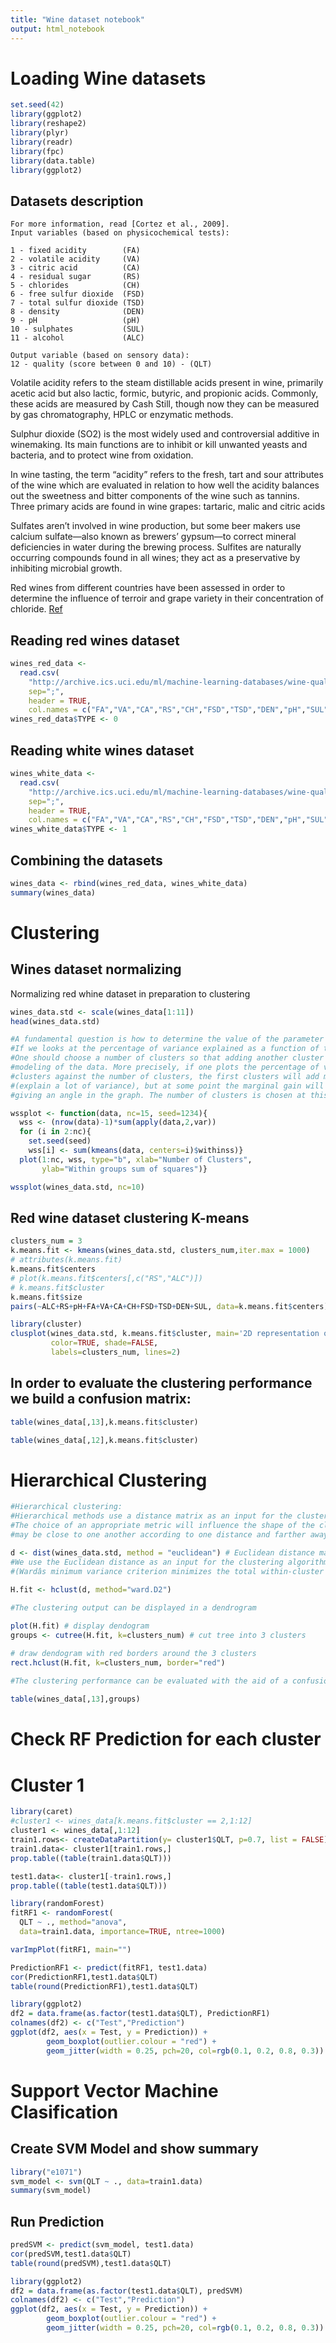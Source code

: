 ```yaml
---
title: "Wine dataset notebook"
output: html_notebook
---
```


# Loading Wine datasets

```r
set.seed(42)
library(ggplot2)
library(reshape2)
library(plyr)
library(readr)
library(fpc)
library(data.table)
library(ggplot2)
```

## Datasets description

```
For more information, read [Cortez et al., 2009]. 
Input variables (based on physicochemical tests): 

1 - fixed acidity        (FA)
2 - volatile acidity     (VA)
3 - citric acid          (CA)
4 - residual sugar       (RS)
5 - chlorides            (CH)
6 - free sulfur dioxide  (FSD)
7 - total sulfur dioxide (TSD)
8 - density              (DEN)
9 - pH                   (pH)
10 - sulphates           (SUL)
11 - alcohol             (ALC) 

Output variable (based on sensory data): 
12 - quality (score between 0 and 10) - (QLT)
```
Volatile acidity refers to the steam distillable acids present in wine, primarily acetic acid but also lactic, formic, butyric, and propionic acids. Commonly, these acids are measured by Cash Still, though now they can be measured by gas chromatography, HPLC or enzymatic methods.

Sulphur dioxide (SO2) is the most widely used and controversial additive in winemaking. Its main functions are to inhibit or kill unwanted yeasts and bacteria, and to protect wine from oxidation.

In wine tasting, the term “acidity” refers to the fresh, tart and sour attributes of the wine which are evaluated in relation to how well the acidity balances out the sweetness and bitter components of the wine such as tannins. Three primary acids are found in wine grapes: tartaric, malic and citric acids

Sulfates aren't involved in wine production, but some beer makers use calcium sulfate—also known as brewers' gypsum—to correct mineral deficiencies in water during the brewing process. Sulfites are naturally occurring compounds found in all wines; they act as a preservative by inhibiting microbial growth.

Red wines from different countries have been assessed in order to determine the influence of terroir and grape variety in their concentration of chloride. [Ref](http://www.scielo.br/scielo.php?script=sci_arttext&pid=S0101-20612015000100095)

## Reading red wines dataset

```r
wines_red_data <- 
  read.csv(
    "http://archive.ics.uci.edu/ml/machine-learning-databases/wine-quality/winequality-red.csv",
    sep=";", 
    header = TRUE, 
    col.names = c("FA","VA","CA","RS","CH","FSD","TSD","DEN","pH","SUL","ALC","QLT"))
wines_red_data$TYPE <- 0
```


## Reading white wines dataset

```r
wines_white_data <- 
  read.csv(
    "http://archive.ics.uci.edu/ml/machine-learning-databases/wine-quality/winequality-white.csv",
    sep=";", 
    header = TRUE, 
    col.names = c("FA","VA","CA","RS","CH","FSD","TSD","DEN","pH","SUL","ALC","QLT"))
wines_white_data$TYPE <- 1
```


## Combining the datasets
```r
wines_data <- rbind(wines_red_data, wines_white_data)
summary(wines_data)

```


# Clustering
## Wines dataset normalizing

Normalizing red whine dataset in preparation to clustering
```r
wines_data.std <- scale(wines_data[1:11])
head(wines_data.std)
```


```r
#A fundamental question is how to determine the value of the parameter k. 
#If we looks at the percentage of variance explained as a function of the number of clusters: 
#One should choose a number of clusters so that adding another cluster doesnât give much better 
#modeling of the data. More precisely, if one plots the percentage of variance explained by the 
#clusters against the number of clusters, the first clusters will add much information 
#(explain a lot of variance), but at some point the marginal gain will drop, 
#giving an angle in the graph. The number of clusters is chosen at this point, hence the âelbow criterionâ.

wssplot <- function(data, nc=15, seed=1234){
  wss <- (nrow(data)-1)*sum(apply(data,2,var))
  for (i in 2:nc){
    set.seed(seed)
    wss[i] <- sum(kmeans(data, centers=i)$withinss)}
  plot(1:nc, wss, type="b", xlab="Number of Clusters",
       ylab="Within groups sum of squares")}

wssplot(wines_data.std, nc=10) 
```

## Red wine dataset clustering K-means
```r
clusters_num = 3
k.means.fit <- kmeans(wines_data.std, clusters_num,iter.max = 1000)
# attributes(k.means.fit)
k.means.fit$centers
# plot(k.means.fit$centers[,c("RS","ALC")])
# k.means.fit$cluster
k.means.fit$size
pairs(~ALC+RS+pH+FA+VA+CA+CH+FSD+TSD+DEN+SUL, data=k.means.fit$centers)

```

```r
library(cluster)
clusplot(wines_data.std, k.means.fit$cluster, main='2D representation of the Cluster solution',
         color=TRUE, shade=FALSE,
         labels=clusters_num, lines=2)
```

## In order to evaluate the clustering performance we build a confusion matrix:

```r
table(wines_data[,13],k.means.fit$cluster)
```

```r
table(wines_data[,12],k.means.fit$cluster)
```

# Hierarchical Clustering

```r
#Hierarchical clustering:
#Hierarchical methods use a distance matrix as an input for the clustering algorithm. 
#The choice of an appropriate metric will influence the shape of the clusters, as some element
#may be close to one another according to one distance and farther away according to another.

d <- dist(wines_data.std, method = "euclidean") # Euclidean distance matrix.
#We use the Euclidean distance as an input for the clustering algorithm 
#(Wardâs minimum variance criterion minimizes the total within-cluster variance):
  
H.fit <- hclust(d, method="ward.D2")

#The clustering output can be displayed in a dendrogram

plot(H.fit) # display dendogram
groups <- cutree(H.fit, k=clusters_num) # cut tree into 3 clusters

# draw dendogram with red borders around the 3 clusters
rect.hclust(H.fit, k=clusters_num, border="red") 

#The clustering performance can be evaluated with the aid of a confusion matrix as follows:
  
table(wines_data[,13],groups)
```
# Check RF Prediction for each cluster

# Cluster 1

```r
library(caret)
#cluster1 <- wines_data[k.means.fit$cluster == 2,1:12]
cluster1 <- wines_data[,1:12]
train1.rows<- createDataPartition(y= cluster1$QLT, p=0.7, list = FALSE)
train1.data<- cluster1[train1.rows,]
prop.table((table(train1.data$QLT)))
```

```r
test1.data<- cluster1[-train1.rows,]
prop.table((table(test1.data$QLT)))
```
```r
library(randomForest)
fitRF1 <- randomForest(
  QLT ~ ., method="anova",
  data=train1.data, importance=TRUE, ntree=1000)
```

```r
varImpPlot(fitRF1, main="")
```
```r
PredictionRF1 <- predict(fitRF1, test1.data)
cor(PredictionRF1,test1.data$QLT)
table(round(PredictionRF1),test1.data$QLT)
```
```r
library(ggplot2)
df2 = data.frame(as.factor(test1.data$QLT), PredictionRF1)
colnames(df2) <- c("Test","Prediction")
ggplot(df2, aes(x = Test, y = Prediction)) +
        geom_boxplot(outlier.colour = "red") +
        geom_jitter(width = 0.25, pch=20, col=rgb(0.1, 0.2, 0.8, 0.3))
```

# Support Vector Machine Clasification

## Create SVM Model and show summary
```r
library("e1071")
svm_model <- svm(QLT ~ ., data=train1.data)
summary(svm_model)
```

## Run Prediction
```r
predSVM <- predict(svm_model, test1.data)
cor(predSVM,test1.data$QLT)
table(round(predSVM),test1.data$QLT)
```

```r
library(ggplot2)
df2 = data.frame(as.factor(test1.data$QLT), predSVM)
colnames(df2) <- c("Test","Prediction")
ggplot(df2, aes(x = Test, y = Prediction)) +
        geom_boxplot(outlier.colour = "red") +
        geom_jitter(width = 0.25, pch=20, col=rgb(0.1, 0.2, 0.8, 0.3))
```


